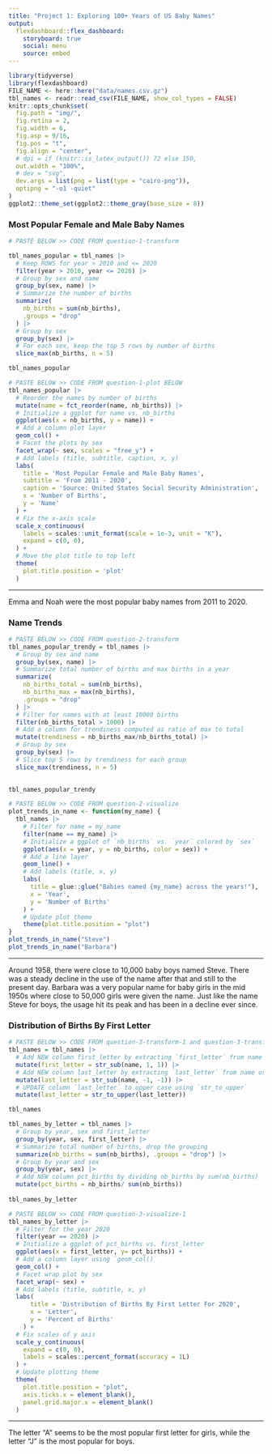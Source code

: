 ```yaml
---
title: "Project 1: Exploring 100+ Years of US Baby Names"
output: 
  flexdashboard::flex_dashboard:
    storyboard: true
    social: menu
    source: embed
---
```


```r
library(tidyverse)
library(flexdashboard)
FILE_NAME <- here::here("data/names.csv.gz")
tbl_names <- readr::read_csv(FILE_NAME, show_col_types = FALSE)
knitr::opts_chunk$set(
  fig.path = "img/",
  fig.retina = 2,
  fig.width = 6,
  fig.asp = 9/16,
  fig.pos = "t",
  fig.align = "center",
  # dpi = if (knitr::is_latex_output()) 72 else 150,
  out.width = "100%",
  # dev = "svg",
  dev.args = list(png = list(type = "cairo-png")),
  optipng = "-o1 -quiet"
)
ggplot2::theme_set(ggplot2::theme_gray(base_size = 8))
```

### Most Popular Female and Male Baby Names

```r
# PASTE BELOW >> CODE FROM question-1-transform

tbl_names_popular = tbl_names |> 
  # Keep ROWS for year > 2010 and <= 2020
  filter(year > 2010, year <= 2020) |> 
  # Group by sex and name
  group_by(sex, name) |> 
  # Summarize the number of births
  summarize(
    nb_births = sum(nb_births),
    .groups = "drop"
  ) |> 
  # Group by sex 
  group_by(sex) |>  
  # For each sex, keep the top 5 rows by number of births
  slice_max(nb_births, n = 5)

tbl_names_popular


```


```r
# PASTE BELOW >> CODE FROM question-1-plot BELOW
tbl_names_popular |> 
  # Reorder the names by number of births
  mutate(name = fct_reorder(name, nb_births)) |>
  # Initialize a ggplot for name vs. nb_births
  ggplot(aes(x = nb_births, y = name)) +
  # Add a column plot layer
  geom_col() +
  # Facet the plots by sex
  facet_wrap(~ sex, scales = "free_y") +
  # Add labels (title, subtitle, caption, x, y)
  labs(
    title = 'Most Popular Female and Male Baby Names',
    subtitle = 'From 2011 - 2020',
    caption = 'Source: United States Social Security Administration',
    x = 'Number of Births',
    y = 'Name'
  ) +
  # Fix the x-axis scale 
  scale_x_continuous(
    labels = scales::unit_format(scale = 1e-3, unit = "K"),
    expand = c(0, 0),
  ) +
  # Move the plot title to top left
  theme(
    plot.title.position = 'plot'
  )

```

***

Emma and Noah were the most popular baby names from 2011 to 2020.
 


### Name Trends

```r
# PASTE BELOW >> CODE FROM question-2-transform 
tbl_names_popular_trendy = tbl_names |> 
  # Group by sex and name
  group_by(sex, name) |> 
  # Summarize total number of births and max births in a year
  summarize(
    nb_births_total = sum(nb_births),
    nb_births_max = max(nb_births),
    .groups = "drop"
  ) |> 
  # Filter for names with at least 10000 births
  filter(nb_births_total > 1000) |> 
  # Add a column for trendiness computed as ratio of max to total
  mutate(trendiness = nb_births_max/nb_births_total) |> 
  # Group by sex
  group_by(sex) |>
  # Slice top 5 rows by trendiness for each group
  slice_max(trendiness, n = 5)
  

tbl_names_popular_trendy

```


```r
# PASTE BELOW >> CODE FROM question-2-visualize
plot_trends_in_name <- function(my_name) {
  tbl_names |> 
    # Filter for name = my_name
    filter(name == my_name) |> 
    # Initialize a ggplot of `nb_births` vs. `year` colored by `sex`
    ggplot(aes(x = year, y = nb_births, color = sex)) +
    # Add a line layer
    geom_line() +
    # Add labels (title, x, y)
    labs(
      title = glue::glue("Babies named {my_name} across the years!"),
      x = 'Year',
      y = 'Number of Births'
    ) +
    # Update plot theme
    theme(plot.title.position = "plot")
}
plot_trends_in_name("Steve")
plot_trends_in_name("Barbara")

```

***

Around 1958, there were close to 10,000 baby boys named Steve. There was a steady decline in the use of the name after that and still to the present day. Barbara was a very popular name for baby girls in the mid 1950s where close to 50,000 girls were given the name. Just like the name Steve for boys, the usage hit its peak and has been in a decline ever since.

### Distribution of Births By First Letter

```r
# PASTE BELOW >> CODE FROM question-3-transform-1 and question-3-transform-2
tbl_names = tbl_names |> 
  # Add NEW column first_letter by extracting `first_letter` from name using `str_sub`
  mutate(first_letter = str_sub(name, 1, 1)) |>  
  # Add NEW column last_letter by extracting `last_letter` from name using `str_sub`
  mutate(last_letter = str_sub(name, -1, -1)) |> 
  # UPDATE column `last_letter` to upper case using `str_to_upper`
  mutate(last_letter = str_to_upper(last_letter))

tbl_names

tbl_names_by_letter = tbl_names |> 
  # Group by year, sex and first_letter
  group_by(year, sex, first_letter) |> 
  # Summarize total number of births, drop the grouping
  summarize(nb_births = sum(nb_births), .groups = "drop") |> 
  # Group by year and sex
  group_by(year, sex) |> 
  # Add NEW column pct_births by dividing nb_births by sum(nb_births)
  mutate(pct_births = nb_births/ sum(nb_births))
  
tbl_names_by_letter

```


```r
# PASTE BELOW >> CODE FROM question-3-visualize-1
tbl_names_by_letter |> 
  # Filter for the year 2020
  filter(year == 2020) |>
  # Initialize a ggplot of pct_births vs. first_letter
  ggplot(aes(x = first_letter, y= pct_births)) +
  # Add a column layer using `geom_col()`
  geom_col() +
  # Facet wrap plot by sex
  facet_wrap(~ sex) +
  # Add labels (title, subtitle, x, y)
  labs(
      title = 'Distribution of Births By First Letter For 2020',
      x = 'Letter',
      y = 'Percent of Births'
    ) +
  # Fix scales of y axis
  scale_y_continuous(
    expand = c(0, 0),
    labels = scales::percent_format(accuracy = 1L)
  ) +
  # Update plotting theme
  theme(
    plot.title.position = "plot",
    axis.ticks.x = element_blank(),
    panel.grid.major.x = element_blank()
  )

```

***

The letter "A" seems to be the most popular first letter for girls, while the letter "J" is the most popular for boys.

